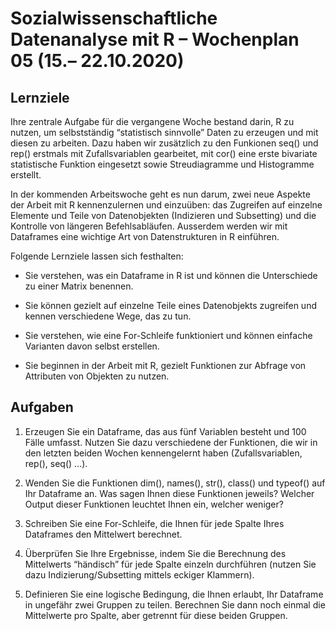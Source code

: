 # Sozialwissenschaftliche Datenanalyse mit R – Wochenplan 05 (15.– 22.10.2020)

## Lernziele

Ihre zentrale Aufgabe für die vergangene Woche bestand darin, R zu nutzen, um selbstständig "statistisch sinnvolle" Daten zu erzeugen und mit diesen zu arbeiten. Dazu haben wir zusätzlich zu den Funkionen seq() und rep() erstmals mit Zufallsvariablen gearbeitet, mit cor() eine erste bivariate statistische Funktion eingesetzt sowie Streudiagramme und Histogramme erstellt. 

In der kommenden Arbeitswoche geht es nun darum, zwei neue Aspekte der Arbeit mit R kennenzulernen und einzuüben: das Zugreifen auf einzelne Elemente und Teile von Datenobjekten (Indizieren und Subsetting) und die Kontrolle von längeren Befehlsabläufen. Ausserdem werden wir mit Dataframes eine wichtige Art von Datenstrukturen in R einführen.

Folgende Lernziele lassen sich festhalten:

- Sie verstehen, was ein Dataframe in R ist und können die Unterschiede zu einer Matrix benennen.

- Sie können gezielt auf einzelne Teile eines Datenobjekts zugreifen und kennen verschiedene Wege, das zu tun. 

- Sie verstehen, wie eine For-Schleife funktioniert und können einfache Varianten davon selbst erstellen. 

- Sie beginnen in der Arbeit mit R, gezielt Funktionen zur Abfrage von Attributen von Objekten zu nutzen. 


## Aufgaben

1. Erzeugen Sie ein Dataframe, das aus fünf Variablen besteht und 100 Fälle umfasst. Nutzen Sie dazu verschiedene der Funktionen, die wir in den letzten beiden Wochen kennengelernt haben (Zufallsvariablen, rep(), seq() ...). 

2. Wenden Sie die Funktionen dim(), names(), str(), class() und typeof() auf Ihr Dataframe an. Was sagen Ihnen diese Funktionen jeweils? Welcher Output dieser Funktionen leuchtet Ihnen ein, welcher weniger?

3. Schreiben Sie eine For-Schleife, die Ihnen für jede Spalte Ihres Dataframes den Mittelwert berechnet. 

4. Überprüfen Sie Ihre Ergebnisse, indem Sie die Berechnung des Mittelwerts "händisch" für jede Spalte einzeln durchführen (nutzen Sie dazu Indizierung/Subsetting mittels eckiger Klammern).

5. Definieren Sie eine logische Bedingung, die Ihnen erlaubt, Ihr Dataframe in ungefähr zwei Gruppen zu teilen. Berechnen Sie dann noch einmal die Mittelwerte pro Spalte, aber getrennt für diese beiden Gruppen. 
